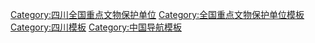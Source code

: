 {{Navbox
|name = 茶马古道四川段
|title = [[茶马古道|茶马古道（四川段）全国重点文物保护单位]]
|titlestyle =
|image =
|style = text-align:left;
|groupstyle = text-align:center;
|state = {{{state<includeonly>|collapsed</includeonly>}}}
| listclass = hlist
|group1 = [[成都市]]
|list1 = * [[平乐骑龙山古道]]
* [[临济拴马岭古道]]
* [[天台山土溪、紫荆村古道]]
* [[夹关宫殿古道]]
* [[油榨古火（盐）井遗址]]
* [[衬腰岩茶马古道]]（含[[建修衬腰岩通路石级竣工碑记]]）
* [[松茂古道]]（[[松茂古道西街段|西街段]]、[[松茂古道玉垒段|玉垒段]]、[[松茂古道龙池段|龙池段]]）
|group2 = [[自贡市]]
|list2 = * [[乐善坊]]
* [[彙柴口古盐道]]
* [[艾叶滩码头]]
* [[贡井老街盐道]]
* [[仙市古镇盐码头]]
|group4 = [[泸州市]]
|list4 = * [[光明古道]]
* [[宝莲街驿道]]
* [[沙湾驿道]]
* [[凤鸣驿道]]
* [[白鹿驿道]]
* [[先滩古驿道]]
* [[大石川黔驿道]]
* [[猴子岭川黔驿道]]
* [[官斗村川黔驿道]]
* [[赤水河茶马驿道]]
* [[二郎驿道]]
|group16 = [[雅安市]]
|list16 = * [[雅安观音阁|观音阁]]
* [[净居庵石牌坊]]
* [[禹王宫]]
* [[甘露灵泉院石牌坊]]
* [[皇茶园]]
* [[天梯古道]]
* [[甘溪坡茶马古道驿站遗址]]
* [[边茶官库]]
* [[飞仙关]]及[[南界牌坊]]
* [[马鞍腰摩崖题记]]
* [[重修大相岭桥路碑]]
* [[公兴茶号旧址]]
* [[清溪关遗址]]
* [[清溪故城遗址]]
* [[二十四道拐古道遗址]]
* [[羊圈门古道遗址]]
|group19 = [[阿坝藏族羌族自治州]]
|list19 = * [[百丈房古栈道]]
* [[婆雍古道]]
* [[克枯栈道]]
* [[朴头山隋唐石刻]] 
|group20 = [[甘孜藏族自治州]]
|list20 = * [[化林坪茶马古道]]
* [[佛耳崖茶马古道]]
* [[鹦哥嘴茶马古道]] 
|group21 = [[凉山彝族自治州]]
|list21 = * [[清溪峡古道]]
* [[丁山桥及零关题记]]
* [[登相营古驿站]]
* [[冕山营遗址]]
* [[雅砻江古道]]（[[雅砻江古道南河段|南河段]]、[[冕宁玉皇殿|锦屏点]]、[[雅砻江古道新兴段|新兴段]]）
* [[松坪关]]
|belowstyle = text-align: center;
|below = 参见：'''[[四川全国重点文物保护单位列表|四川省境內的全国重点文物保护单位]]'''
}}<noinclude>
[[Category:四川全国重点文物保护单位]]
[[Category:全国重点文物保护单位模板]]
[[Category:四川模板]]
[[Category:中国导航模板]]
</noinclude>
